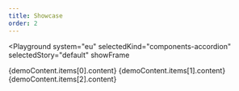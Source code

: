 ```yaml
---
title: Showcase
order: 2
---
```




<Playground
  system="eu"
  selectedKind="components-accordion"
  selectedStory="default"
  showFrame
>
  <Accordion>
    <AccordionItem
      toggle={demoContent.items[0].toggle}
      id={demoContent.items[0].id}
      level={demoContent.items[0].level}
    >
      {demoContent.items[0].content}
    </AccordionItem>
    <AccordionItem
      toggle={demoContent.items[1].toggle}
      id={demoContent.items[1].id}
      level={demoContent.items[1].level}
    >
      {demoContent.items[1].content}
    </AccordionItem>
    <AccordionItem
      toggle={demoContent.items[2].toggle}
      id={demoContent.items[2].id}
      level={demoContent.items[2].level}
    >
      {demoContent.items[2].content}
    </AccordionItem>
  </Accordion>
</Playground>
